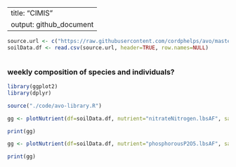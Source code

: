 

---
title: "CIMIS"
output: github_document
---

```r

source.url <- c("https://raw.githubusercontent.com/cordphelps/avo/master/data/soilData.csv")
soilData.df <- read.csv(source.url, header=TRUE, row.names=NULL)



```

### weekly composition of species and individuals?

```r

library(ggplot2)
library(dplyr)

source("./code/avo-library.R")

gg <- plotNutrient(df=soilData.df, nutrient="nitrateNitrogen.lbsAF", saveFile=FALSE, savePath=NULL)

print(gg)

gg <- plotNutrient(df=soilData.df, nutrient="phosphorousP2O5.lbsAF", saveFile=FALSE, savePath=NULL)

print(gg)

```

